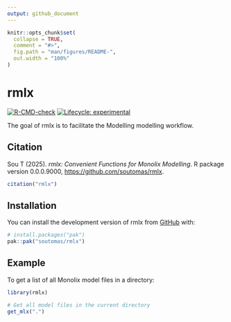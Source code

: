 ```yaml
---
output: github_document
---
```


<!-- README.md is generated from README.Rmd. Please edit that file -->

```r
knitr::opts_chunk$set(
  collapse = TRUE,
  comment = "#>",
  fig.path = "man/figures/README-",
  out.width = "100%"
)
```

# rmlx

<!-- badges: start -->
[![R-CMD-check](https://github.com/soutomas/rmlx/actions/workflows/R-CMD-check.yaml/badge.svg)](https://github.com/soutomas/rmlx/actions/workflows/R-CMD-check.yaml)
[![Lifecycle: experimental](https://img.shields.io/badge/lifecycle-experimental-orange.svg)](https://lifecycle.r-lib.org/articles/stages.html#experimental)
<!-- badges: end -->

The goal of rmlx is to facilitate the Modelling modelling workflow. 

## Citation

Sou T (2025). _rmlx: Convenient Functions for Monolix Modelling_. R package version 0.0.0.9000, <https://github.com/soutomas/rmlx>.

```r
citation("rmlx")
```


## Installation

You can install the development version of rmlx from [GitHub](https://github.com/) with:

``` r
# install.packages("pak")
pak::pak("soutomas/rmlx")
```

## Example

To get a list of all Monolix model files in a directory:

```r
library(rmlx)

# Get all model files in the current directory 
get_mlx(".")
```

